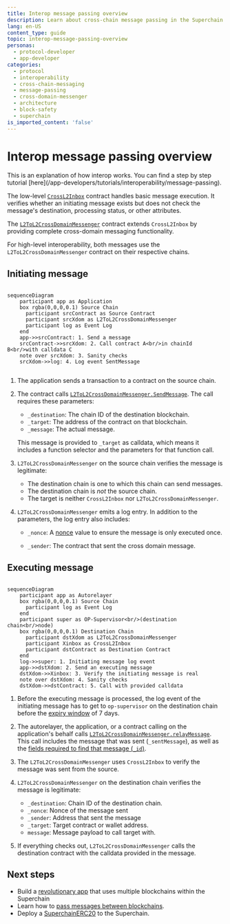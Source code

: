 ```yaml
---
title: Interop message passing overview
description: Learn about cross-chain message passing in the Superchain.
lang: en-US
content_type: guide
topic: interop-message-passing-overview
personas:
  - protocol-developer
  - app-developer
categories:
  - protocol
  - interoperability
  - cross-chain-messaging
  - message-passing
  - cross-domain-messenger
  - architecture
  - block-safety
  - superchain
is_imported_content: 'false'
---
```




<InteropCallout />

# Interop message passing overview

<Callout>
  This is an explanation of how interop works.
  You can find a step by step tutorial [here](/app-developers/tutorials/interoperability/message-passing).
</Callout>

The low-level [`CrossL2Inbox`](https://github.com/ethereum-optimism/optimism/blob/develop/packages/contracts-bedrock/src/L2/CrossL2Inbox.sol) contract handles basic message execution. It verifies whether an initiating message exists but does not check the message's destination, processing status, or other attributes.

The [`L2ToL2CrossDomainMessenger`](https://github.com/ethereum-optimism/optimism/blob/develop/packages/contracts-bedrock/src/L2/L2ToL2CrossDomainMessenger.sol) contract extends `CrossL2Inbox` by providing complete cross-domain messaging functionality.

For high-level interoperability, both messages use the `L2ToL2CrossDomainMessenger` contract on their respective chains.

## Initiating message

```mermaid

sequenceDiagram
    participant app as Application
    box rgba(0,0,0,0.1) Source Chain
      participant srcContract as Source Contract
      participant srcXdom as L2ToL2CrossDomainMessenger
      participant log as Event Log
    end
    app->>srcContract: 1. Send a message
    srcContract->>srcXdom: 2. Call contract A<br/>in chainId B<br/>with calldata C
    note over srcXdom: 3. Sanity checks
    srcXdom->>log: 4. Log event SentMessage
    
```

1.  The application sends a transaction to a contract on the source chain.

2.  The contract calls [`L2ToL2CrossDomainMessenger.SendMessage`](https://github.com/ethereum-optimism/optimism/blob/develop/packages/contracts-bedrock/src/L2/L2ToL2CrossDomainMessenger.sol#L125-L142).
    The call requires these parameters:

    *   `_destination`: The chain ID of the destination blockchain.
    *   `_target`: The address of the contract on that blockchain.
    *   `_message`: The actual message.
    
    This message is provided to `_target` as calldata, which means it includes a function selector and the parameters for that function call.

3.  `L2ToL2CrossDomainMessenger` on the source chain verifies the message is legitimate:
    *   The destination chain is one to which this chain can send messages.
    *   The destination chain is *not* the source chain.
    *   The target is neither `CrossL2Inbox` nor `L2ToL2CrossDomainMessenger`.

4.  `L2ToL2CrossDomainMessenger` emits a log entry.
    In addition to the parameters, the log entry also includes:

    *   `_nonce`: A [nonce](https://en.wikipedia.org/wiki/Cryptographic_nonce) value to ensure the message is only executed once.

    *   `_sender`: The contract that sent the cross domain message.

## Executing message

```mermaid

sequenceDiagram
    participant app as Autorelayer
    box rgba(0,0,0,0.1) Source Chain
      participant log as Event Log
    end    
    participant super as OP-Supervisor<br/>(destination chain<br/>node)
    box rgba(0,0,0,0.1) Destination Chain
      participant dstXdom as L2ToL2CrossDomainMessenger
      participant Xinbox as CrossL2Inbox
      participant dstContract as Destination Contract
    end
    log->>super: 1. Initiating message log event
    app->>dstXdom: 2. Send an executing message
    dstXdom->>Xinbox: 3. Verify the initiating message is real 
    note over dstXdom: 4. Sanity checks
    dstXdom->>dstContract: 5. Call with provided calldata
```

1.  Before the executing message is processed, the log event of the initiating message has to get to `op-supervisor` on the destination chain before the [expiry window](/interop/message-expiration) of 7 days. 

2.  The autorelayer, the application, or a contract calling on the application's behalf calls [`L2ToL2CrossDomainMessenger.relayMessage`](https://github.com/ethereum-optimism/optimism/blob/develop/packages/contracts-bedrock/src/L2/L2ToL2CrossDomainMessenger.sol#L150-L203).
    This call includes the message that was sent (`_sentMessage`), as well as the [fields required to find that message (`_id`)](https://github.com/ethereum-optimism/optimism/blob/develop/packages/contracts-bedrock/interfaces/L2/ICrossL2Inbox.sol#L4-L10).

3.  The `L2ToL2CrossDomainMessenger` uses `CrossL2Inbox` to verify the message was sent from the source.

4.  `L2ToL2CrossDomainMessenger` on the destination chain verifies the message is legitimate:

    *   `_destination`: Chain ID of the destination chain.
    *   `_nonce`: Nonce of the message sent
    *   `_sender`: Address that sent the message
    *   `_target`: Target contract or wallet address.
    *   `message`: Message payload to call target with.


5.  If everything checks out, `L2ToL2CrossDomainMessenger` calls the destination contract with the calldata provided in the message.

## Next steps

*   Build a [revolutionary app](/app-developers/quickstarts/first-app) that uses multiple blockchains within the Superchain
*   Learn how to [pass messages between blockchains](/app-developers/tutorials/interoperability/message-passing).
*   Deploy a [SuperchainERC20](/app-developers/tutorials/tokens/deploy-superchain-erc20) to the Superchain.
